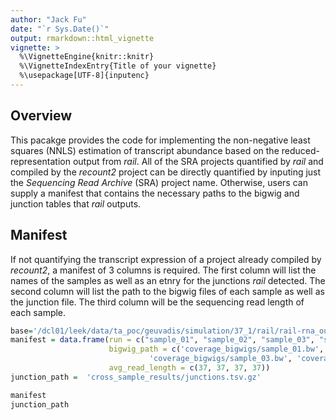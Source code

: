 ```yaml
---
author: "Jack Fu"
date: "`r Sys.Date()`"
output: rmarkdown::html_vignette
vignette: >
  %\VignetteEngine{knitr::knitr}
  %\VignetteIndexEntry{Title of your vignette}
  %\usepackage[UTF-8]{inputenc}
---
```


## Overview

This pacakge provides the code for implementing the non-negative least squares (NNLS) estimation of transcript abundance based on the reduced-representation output from *rail*. All of the SRA projects quantified by *rail* and compiled by the *recount2* project can be directly quantified by inputing just the *Sequencing Read Archive* (SRA) project name. Otherwise, users can supply a manifest that contains the necessary paths to the bigwig and junction tables that *rail* outputs.

## Manifest

If not quantifying the transcript expression of a project already compiled by *recount2*, a manifest of 3 columns is required. The first column will list the names of the samples as well as an etnry for the junctions *rail* detected. The second column will list the path to the bigwig files of each sample as well as the junction file. The third column will be the sequencing read length of each sample.

```r
base='/dcl01/leek/data/ta_poc/geuvadis/simulation/37_1/rail/rail-rna_out/'
manifest = data.frame(run = c("sample_01", "sample_02", "sample_03", "sample_04"), 
                      bigwig_path = c('coverage_bigwigs/sample_01.bw', 'coverage_bigwigs/sample_02.bw', 
                               'coverage_bigwigs/sample_03.bw', 'coverage_bigwigs/sample_04.bw'),
                      avg_read_length = c(37, 37, 37, 37))
junction_path =  'cross_sample_results/junctions.tsv.gz'
```
```r
manifest
junction_path
```





